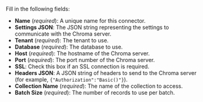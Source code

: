 Fill in the following fields:

- **Name** (_required_): A unique name for this connector.
- **Settings JSON**: The JSON string representing the settings to communicate with the Chroma server.
- **Tenant** (_required_): The tenant to use.
- **Database** (_required_): The database to use.
- **Host** (_required_): The hostname of the Chroma server.
- **Port** (_required_): The port number of the Chroma server.
- **SSL**: Check this box if an SSL connection is required.
- **Headers JSON**: A JSON string of headers to send to the Chroma server (for example, `{"Authorization":"Basic()"}`).
- **Collection Name** (_required_): The name of the collection to access.
- **Batch Size** (_required_): The number of records to use per batch.